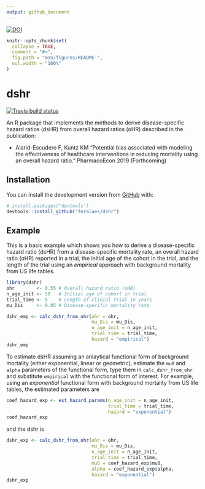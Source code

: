 ```yaml
---
output: github_document
---
```


<!-- README.md is generated from README.Rmd. Please edit that file -->
[![DOI](https://zenodo.org/badge/205402838.svg)](https://zenodo.org/badge/latestdoi/205402838)
```r
knitr::opts_chunk$set(
  collapse = TRUE,
  comment = "#>",
  fig.path = "man/figures/README-",
  out.width = "100%"
)
```
# dshr

<!-- badges: start -->
[![Travis build status](https://travis-ci.org/feralaes/dshr.svg?branch=master)](https://travis-ci.org/feralaes/dshr)
<!-- badges: end -->

An R package that implements the methods to derive disease-specific hazard ratios (dsHR) from overall hazard ratios (oHR) described in the publication: 

- Alarid-Escudero F, Kuntz KM "Potential bias associated with modeling the effectiveness of healthcare interventions in reducing mortality using an overall hazard ratio." PharmacoEcon 2019 (Forthcoming)

## Installation

You can install the development version from [GitHub](https://github.com/) with:

``` r
# install.packages("devtools")
devtools::install_github("feralaes/dshr")
```
## Example

This is a basic example which shows you how to derive a disease-specific hazard ratio (dsHR) from a disease-specific mortality rate, an overall hazard ratio (oHR) reported in a trial, the initial age of the cohort in the trial, and the length of the trial using an *empirical* approach with background mortality from US life tables.

```r
library(dshr)
ohr        <- 0.55 # Overall hazard ratio (oHR)
n_age_init <- 50   # Initial age of cohort in trial
trial_time <- 5    # Length of clinial trial in years
mu_Dis     <- 0.05 # Disease-specific mortality rate

dshr_emp <- calc_dshr_from_ohr(ohr = ohr, 
                               mu_Dis = mu_Dis,
                               n_age_init = n_age_init, 
                               trial_time = trial_time, 
                               hazard = "empirical")
dshr_emp
```

To estimate dsHR assuming an anlaytical functional form of background mortality (either exponential, linear or geometric), estimate the `mu0` and `alpha` parameters of the functional form, type them in `calc_dshr_from_ohr` and substitute `empirical` with the functional form of interest. For example, using an *exponential* functional form with background mortality from US life tables, the estimated parameters are 

```r
coef_hazard_exp <- est_hazard_params(n_age_init = n_age_init,
                                     trial_time = trial_time,
                                     hazard = "exponential")
coef_hazard_exp
```
and the dshr is
```r
dshr_exp <- calc_dshr_from_ohr(ohr = ohr, 
                               mu_Dis = mu_Dis,
                               n_age_init = n_age_init, 
                               trial_time = trial_time, 
                               mu0 = coef_hazard_exp$mu0,
                               alpha = coef_hazard_exp$alpha,
                               hazard = "exponential")
dshr_exp
```